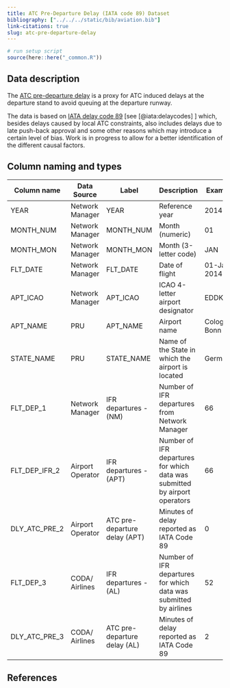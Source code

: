 ```yaml
---
title: ATC Pre-Departure Delay (IATA code 89) Dataset
bibliography: ["../../../static/bib/aviation.bib"]
link-citations: true
slug: atc-pre-departure-delay
---
```

```r
# run setup script
source(here::here("_common.R"))
```

## Data description

The
[ATC pre-departure delay](`r htmltools::HTML("{{< relref \"/definition/atc-pre-departure-delay.html\" >}}")`)
is a proxy for ATC induced delays at the departure stand to avoid queuing at the
departure runway.

The data is based on
[IATA delay code 89](`r htmltools::HTML("{{< relref \"/definition/iata-code-89.html\" >}}")`)
[see [@iata:delaycodes] ] which, besides delays caused by
local ATC constraints, also includes delays due to late push-back approval and some other
reasons which may introduce a certain level of bias.
Work is in progress to allow for a better identification of the different causal factors.

## Column naming and types

| Column name   | Data Source      | Label                         | Description                                                                | Example      |
|---------------|------------------|-------------------------------|----------------------------------------------------------------------------|--------------|
| YEAR          | Network Manager  | YEAR                          | Reference year                                                             | 2014         |
| MONTH_NUM     | Network Manager  | MONTH_NUM                     | Month (numeric)                                                            | 01           |
| MONTH_MON     | Network Manager  | MONTH_MON                     | Month (3-letter code)                                                      | JAN          |
| FLT_DATE      | Network Manager  | FLT_DATE                      | Date of flight                                                             | 01-Jan-2014  |
| APT_ICAO      | Network Manager  | APT_ICAO                      | ICAO 4-letter airport designator                                           | EDDK         |
| APT_NAME      | PRU              | APT_NAME                      | Airport name                                                               | Cologne-Bonn |
| STATE_NAME    | PRU              | STATE_NAME                    | Name of the State in which the airport is located                          | Germany      |
| FLT_DEP_1     | Network Manager  | IFR departures - (NM)         | Number of IFR departures from Network Manager                              | 66           |
| FLT_DEP_IFR_2 | Airport Operator | IFR departures - (APT)        | Number of IFR departures for which data was submitted by airport operators | 66           |
| DLY_ATC_PRE_2 | Airport Operator | ATC pre-departure delay (APT) | Minutes of delay reported as IATA Code 89                                  | 0            |
| FLT_DEP_3     | CODA/ Airlines   | IFR departures - (AL)         | Number of IFR departures for which data was submitted by airlines          | 52           |
| DLY_ATC_PRE_3 | CODA/ Airlines   | ATC pre-departure delay (AL)  | Minutes of delay reported as IATA Code 89                                  | 2            |

## References

